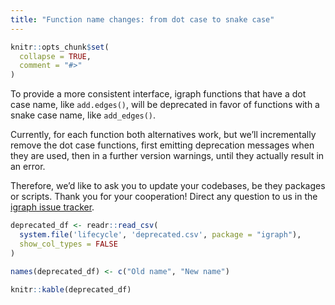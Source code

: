 ```yaml
---
title: "Function name changes: from dot case to snake case"
---
```


```r
knitr::opts_chunk$set(
  collapse = TRUE,
  comment = "#>"
)
```

To provide a more consistent interface, igraph functions that have a dot case name,
like `add.edges()`, will be deprecated in favor of functions with a snake case name, 
like `add_edges()`.

Currently, for each function both alternatives work, but we'll incrementally remove the 
dot case functions, first emitting deprecation messages when they are used, then in a further version warnings,
until they actually result in an error.

Therefore, we'd like to ask you to update your codebases, be they packages or scripts.
Thank you for your cooperation!
Direct any question to us in the [igraph issue tracker](https://github.com/igraph/rigraph/issues).

```r
deprecated_df <- readr::read_csv(
  system.file('lifecycle', 'deprecated.csv', package = "igraph"),
  show_col_types = FALSE
)

names(deprecated_df) <- c("Old name", "New name")

knitr::kable(deprecated_df)
```
